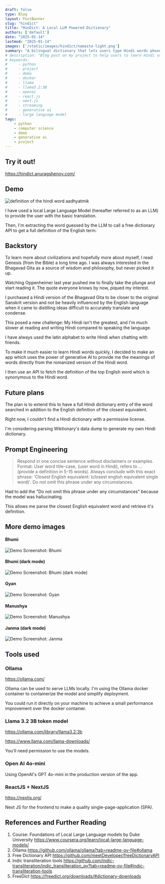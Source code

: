 ```yaml
---
draft: false
type: Blog
layout: PostBanner
slug: "hindict"
title: "HinDict: A Local LLM Powered Dictionary"
authors: ['default']
date: "2025-01-14"
lastmod: "2025-01-14"
images: ['/static/images/hindict/namaste-light.png']
summary: "A bilingual dictionary that lets users type Hindi words phonetically in English letters to find the best English equivalents."
# description: "Blog post on my project to help users to learn Hindi vocabulary easier by typing the Hindi words phonetically in English to obtain their English meanings."
# keywords:
#     - python
#     - project
#     - demo
#     - docker
#     - llama
#     - llama3.2:3B
#     - openai
#     - react.js
#     - next.js
#     - streaming
#     - generative ai
#     - large language model
tags:
    - python
    - computer science
    - demo
    - generative ai
    - project
---
```


## Try it out!
https://hindict.anuragshenoy.com/

## Demo
![definition of the hindi word aadhyatmik](/static/images/hindict/hindict-demo-aadhyatmik-lg.gif)

I have used a local Large Language Model (hereafter referred to as an LLM) to provide the user with the basic translation.

Then, I'm extracting the word guessed by the LLM to call a free dictionary API to get a full definition of the English term.

## Backstory

To learn more about civilizations and hopefully more about myself, I read Genesis (from the Bible) a long time ago. I was always interested in the Bhagavad Gita as a source of wisdom and philosophy, but never picked it up.

Watching Oppenheimer last year pushed me to finally take the plunge and start reading it. The quote everyone knows by now, piqued my interest.

I purchased a Hindi version of the Bhagavad Gita to be closer to the original Sanskrit version and not be heavily influenced by the English language when it came to distilling ideas difficult to accurately translate and condense.

This posed a new challenge: My Hindi isn't the greatest, and I'm much slower at reading and writing Hindi compared to speaking the language. 

I have always used the latin alphabet to write Hindi when chatting with friends.

To make it much easier to learn Hindi words quickly, I decided to make an app which uses the power of generative AI to provide me the meanings of words directly from the romanized version of the Hindi word.

I then use an API to fetch the definition of the top English word which is synonymous to the Hindi word.

## Future plans

The plan is to extend this to have a full Hindi dictionary entry of the word searched in addition to the English definition of the closest equivalent.

Right now, I couldn't find a Hindi dictionary with a permissive license.

I'm considering parsing Wiktionary's data dump to generate my own Hindi dictionary.

## Prompt Engineering
> Respond in one concise sentence without disclaimers or examples. Format: User word title-case, (user word in Hindi), refers to … (provide a definition in 5-15 words). Always conclude with this exact phrase: \'Closest English equivalent: (closest english equivalent single word)\'. Do not omit this phrase under any circumstances.

Had to add the "Do not omit this phrase under any circumstances" because the model was hallucinating.

This allows me parse the closest English equivalent word and retrieve it's definition.

## More demo images
#### Bhumi
![Demo Screenshot: Bhumi](/static/images/hindict/hindict-bhumi-light.png)
#### Bhumi (dark mode)
![Demo Screenshot: Bhumi (dark mode)](/static/images/hindict/hindict-bhumi-dark.png)
#### Gyan
![Demo Screenshot: Gyan](/static/images/hindict/hindict-gyan.png)
#### Manushya
![Demo Screenshot: Manushya](/static/images/hindict/hindict-manushya.png)
#### Janma (dark mode)
![Demo Screenshot: Janma](/static/images/hindict/hindict-janma.png)

## Tools used
### Ollama
https://ollama.com/

Ollama can be used to serve LLMs locally. I'm using the Ollama docker container to containerize the model and simplify deployment.

You could run it directly on your machine to achieve a small performance improvement over the docker container.

### Llama 3.2 3B token model
https://ollama.com/library/llama3.2:3b

https://www.llama.com/llama-downloads/

You'll need permission to use the models.

### Open AI 4o-mini
Using OpenAI's GPT 4o-mini in the production version of the app.

### ReactJS + NextJS
https://nextjs.org/

Next JS for the frontend to make a quality single-page-application (SPA).

## References and Further Reading
1. Course: Foundations of Local Large Language models by Duke University https://www.coursera.org/learn/local-large-language-models/
2. Ollama https://github.com/ollama/ollama?tab=readme-ov-file#ollama
3. Free Dictionary API https://github.com/meetDeveloper/freeDictionaryAPI
4. Indic transliteration tools https://github.com/indic-transliteration/indic_transliteration_py?tab=readme-ov-file#indic-transliteration-tools
5. FreeDict https://freedict.org/downloads/#dictionary-downloads
